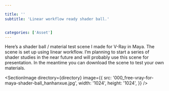 ```yaml
---

title: ''
subtitle: 'Linear workflow ready shader ball.'


categories: ['Asset']
---
```





<SectionTitle 
title={title} 
subtitle={subtitle}
categories={categories}
date={date}
/>


Here’s a shader ball / material test scene I made for V-Ray in Maya. The scene is set up using linear workflow. I’m planning to start a series of shader studies in the near future and will probably use this scene for presentation. In the meantime you can download the scene to test your own materials.



<SectionImage
directory={directory}
image={{
    src: '000_free-vray-for-maya-shader-ball_hanhanxue.jpg',
    width: '1024',
    height: '1024',
}}
/>